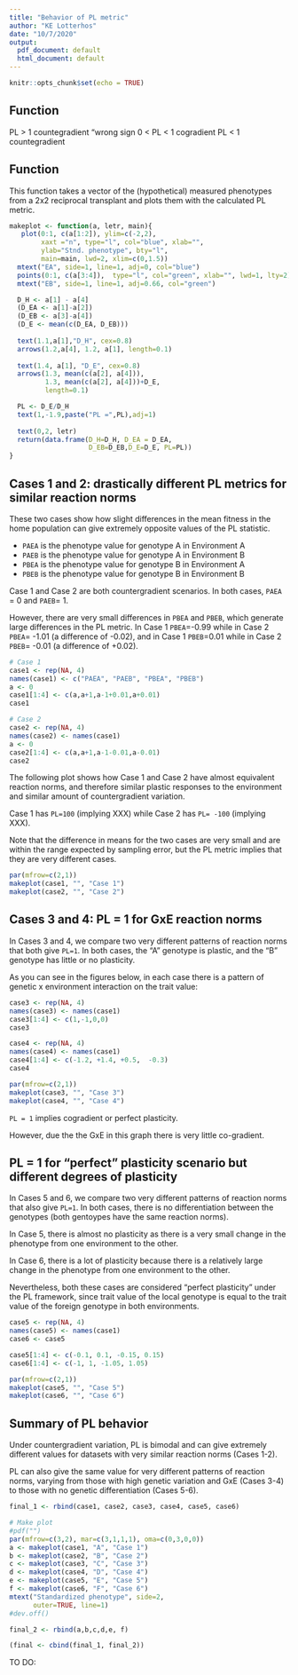 ```yaml
---
title: "Behavior of PL metric"
author: "KE Lotterhos"
date: "10/7/2020"
output:
  pdf_document: default
  html_document: default
---
```


```r
knitr::opts_chunk$set(echo = TRUE)
```

## Function

PL > 1 countegradient "wrong sign 
0 < PL < 1 cogradient
PL < 1 countegradient


## Function

This function takes a vector of the (hypothetical) measured phenotypes from a 2x2 reciprocal transplant and plots them with the calculated PL metric.

```r
makeplot <- function(a, letr, main){
   plot(0:1, c(a[1:2]), ylim=c(-2,2), 
        xaxt ="n", type="l", col="blue", xlab="", 
        ylab="Stnd. phenotype", bty="l", 
        main=main, lwd=2, xlim=c(0,1.5))
  mtext("EA", side=1, line=1, adj=0, col="blue")
  points(0:1, c(a[3:4]),  type="l", col="green", xlab="", lwd=1, lty=2)
  mtext("EB", side=1, line=1, adj=0.66, col="green")

  D_H <- a[1] - a[4]
  (D_EA <- a[1]-a[2])
  (D_EB <- a[3]-a[4])
  (D_E <- mean(c(D_EA, D_EB)))
  
  text(1.1,a[1],"D_H", cex=0.8)
  arrows(1.2,a[4], 1.2, a[1], length=0.1)
  
  text(1.4, a[1], "D_E", cex=0.8)
  arrows(1.3, mean(c(a[2], a[4])), 
         1.3, mean(c(a[2], a[4]))+D_E, 
         length=0.1)

  PL <- D_E/D_H
  text(1,-1.9,paste("PL =",PL),adj=1)
  
  text(0,2, letr)
  return(data.frame(D_H=D_H, D_EA = D_EA,
                    D_EB=D_EB,D_E=D_E, PL=PL))
}
```

## Cases 1 and 2: drastically different PL metrics for similar reaction norms
These two cases show how slight differences in the mean fitness in the home population can give extremely opposite values of the PL statistic.

- `PAEA` is the phenotype value for genotype A in Environment A
- `PAEB` is the phenotype value for genotype A in Environment B
- `PBEA` is the phenotype value for genotype B in Environment A
- `PBEB` is the phenotype value for genotype B in Environment B

Case 1 and Case 2 are both countergradient scenarios. In both cases, `PAEA` = 0 and `PAEB`= 1. 

However, there are very small differences in `PBEA` and `PBEB`, which generate large differences in the PL metric. In Case 1 `PBEA`=-0.99 while in Case 2 `PBEA`= -1.01 (a difference of -0.02), and in Case 1 `PBEB`=0.01 while in Case 2 `PBEB`= -0.01 (a difference of +0.02).

```r
# Case 1
case1 <- rep(NA, 4)
names(case1) <- c("PAEA", "PAEB", "PBEA", "PBEB")
a <- 0
case1[1:4] <- c(a,a+1,a-1+0.01,a+0.01)
case1
```

```r
# Case 2
case2 <- rep(NA, 4)
names(case2) <- names(case1)
a <- 0
case2[1:4] <- c(a,a+1,a-1-0.01,a-0.01)
case2
```

The following plot shows how Case 1 and Case 2 have almost equivalent reaction norms, and therefore similar plastic responses to the environment and similar amount of countergradient variation.

Case 1 has `PL=100` (implying XXX) while Case 2 has `PL= -100` (implying XXX).

Note that the difference in means for the two cases are very small and are within the range expected by sampling error, but the PL metric implies that they are very different cases.

```r
par(mfrow=c(2,1))
makeplot(case1, "", "Case 1")
makeplot(case2, "", "Case 2")
```

## Cases 3 and 4: PL = 1 for GxE reaction norms

In Cases 3 and 4, we compare two very different patterns of reaction norms that both give `PL=1`. In both cases, the "A" genotype is plastic, and the "B" genotype has little or no plasticity.

As you can see in the figures below, in each case there is a pattern of genetic x environment interaction on the trait value:

```r
case3 <- rep(NA, 4)
names(case3) <- names(case1)
case3[1:4] <- c(1,-1,0,0)
case3

case4 <- rep(NA, 4)
names(case4) <- names(case1)
case4[1:4] <- c(-1.2, +1.4, +0.5,  -0.3)
case4

par(mfrow=c(2,1))
makeplot(case3, "", "Case 3")
makeplot(case4, "", "Case 4")
```


`PL = 1` implies cogradient or perfect plasticity.

However, due the the GxE in this graph there is very little co-gradient.


## PL = 1 for "perfect" plasticity scenario but different degrees of plasticity

In Cases 5 and 6, we compare two very different patterns of reaction norms that also give `PL=1`. In both cases, there is no differentiation between the genotypes (both gentoypes have the same reaction norms).

In Case 5, there is almost no plasticity as there is a very small change in the phenotype from one environment to the other. 

In Case 6, there is a lot of plasticity because there is a relatively large change in the phenotype from one environment to the other.

Nevertheless, both these cases are considered "perfect plasticity" under the PL framework, since trait value of the local genotype is equal to the trait value of the foreign genotype in both environments.

```r
case5 <- rep(NA, 4)
names(case5) <- names(case1)
case6 <- case5

case5[1:4] <- c(-0.1, 0.1, -0.15, 0.15)
case6[1:4] <- c(-1, 1, -1.05, 1.05)

par(mfrow=c(2,1))
makeplot(case5, "", "Case 5")
makeplot(case6, "", "Case 6")
```

## Summary of PL behavior 

Under countergradient variation, PL is bimodal and can give extremely different values for datasets with very similar reaction norms (Cases 1-2).

PL can also give the same value for very different patterns of reaction norms, varying from those with high genetic variation and GxE (Cases 3-4) to those with no genetic differentiation (Cases 5-6).

```r

final_1 <- rbind(case1, case2, case3, case4, case5, case6)

# Make plot
#pdf("")
par(mfrow=c(3,2), mar=c(3,1,1,1), oma=c(0,3,0,0))
a <- makeplot(case1, "A", "Case 1")
b <- makeplot(case2, "B", "Case 2")
c <- makeplot(case3, "C", "Case 3")
d <- makeplot(case4, "D", "Case 4")
e <- makeplot(case5, "E", "Case 5")
f <- makeplot(case6, "F", "Case 6")
mtext("Standardized phenotype", side=2, 
      outer=TRUE, line=1)
#dev.off()

final_2 <- rbind(a,b,c,d,e, f)

(final <- cbind(final_1, final_2))
```

TO DO: 